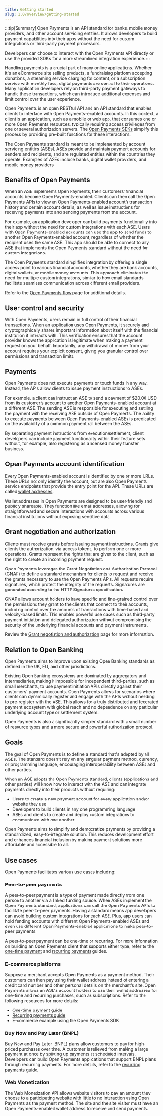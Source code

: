 ```yaml
---
title: Getting started
slug: 1.0/overview/getting-started
---
```



:::tip[Summary]
Open Payments is an API standard for banks, mobile money providers, and other account servicing entities. It allows developers to build payment capabilities into their apps without the need for custom integrations or third-party payment processors.

Developers can choose to interact with the Open Payments API directly or use the provided SDKs for a more streamlined integration experience.
:::

Handling payments is a crucial part of many online applications. Whether it's an eCommerce site selling products, a fundraising platform accepting donations, a streaming service charging for content, or a subscription service with monthly fees, digital payments are central to their operations. Many application developers rely on third-party payment gateways to handle these transactions, which can introduce additional expenses and limit control over the user experience.

Open Payments is an open RESTful API and an API standard that enables clients to interface with Open Payments-enabled accounts. In this context, a client is an application, such as a mobile or web app, that consumes one or more Open Payments resources, typically requiring access privileges from one or several authorization servers. The [Open Payments SDKs](/1.0/sdk/before-you-begin) simplify this process by providing pre-built functions for these interactions.

The Open Payments standard is meant to be implemented by account servicing entities (ASEs). ASEs provide and maintain payment accounts for senders and recipients, and are regulated entities within the countries they operate. Examples of ASEs include banks, digital wallet providers, and mobile money providers.

## Benefits of Open Payments

When an ASE implements Open Payments, their customers’ financial accounts become Open Payments-enabled. Clients can then call the Open Payments APIs to view an Open Payments-enabled account’s transaction history and certain account details, as well as issue instructions for receiving payments into and sending payments from the account.

For example, an application developer can build payments functionality into their app without the need for custom integrations with each ASE. Users with Open Payments-enabled accounts can use the app to send funds to another Open Payments-enabled account, regardless of whether the recipient uses the same ASE. This app should be able to connect to any ASE that implements the Open Payments standard without the need for custom integrations.

The Open Payments standard simplifies integration by offering a single access point to various financial accounts, whether they are bank accounts, digital wallets, or mobile money accounts. This approach eliminates the need for multiple custom integrations, similar to how email standards facilitate seamless communication across different email providers.

Refer to the [Open Payments flow](/1.0/concepts/op-flow) page for additional details.

## User control and security

With Open Payments, users remain in full control of their financial transactions. When an application uses Open Payments, it securely and cryptographically shares important information about itself with the financial institution it interacts with. This verification ensures that the account provider knows the application is legitimate when making a payment request on your behalf. Importantly, any withdrawal of money from your account requires your explicit consent, giving you granular control over permissions and transaction limits.

## Payments

Open Payments does not execute payments or touch funds in any way. Instead, the APIs allow clients to issue payment instructions to ASEs.

For example, a client can instruct an ASE to send a payment of $20.00 USD from its customer’s account to another Open Payments-enabled account at a different ASE. The sending ASE is responsible for executing and settling the payment with the receiving ASE outside of Open Payments. The ability to execute payments between Open Payments-enabled ASEs is predicated on the availability of a common payment rail between the ASEs.

By separating payment instructions from execution/settlement, client developers can include payment functionality within their feature sets without, for example, also registering as a licensed money transfer business.

## Open Payments account identification

Every Open Payments-enabled account is identified by one or more URLs. These URLs not only identify the account, but are also Open Payments service endpoints that provide the entry point for the API. These URLs are called [wallet addresses](/1.0/concepts/wallet-addresses).

Wallet addresses in Open Payments are designed to be user-friendly and publicly shareable. They function like email addresses, allowing for straightforward and secure interactions with accounts across various financial institutions without exposing sensitive data.

## Grant negotiation and authorization

Clients must receive grants before issuing payment instructions. Grants give clients the authorization, via access tokens, to perform one or more operations. Grants represent the rights that are given to the client, such as the right to create an incoming payment request.

Open Payments leverages the <LinkOut href="https://datatracker.ietf.org/doc/html/draft-ietf-gnap-core-protocol">Grant Negotiation and Authorization Protocol (GNAP)</LinkOut> to define a standard mechanism for clients to request and receive the grants necessary to use the Open Payments APIs. All requests require signatures, which protect the integrity of the requests. Signatures are generated according to the <LinkOut href="https://datatracker.ietf.org/doc/draft-ietf-httpbis-message-signatures/">HTTP Signatures specification</LinkOut>.

GNAP allows account holders to have specific and fine-grained control over the permissions they grant to the clients that connect to their accounts, including control over the amounts of transactions with time-based and velocity-based limits. This enables powerful use cases such as third-party payment initiation and delegated authorization without compromising the security of the underlying financial accounts and payment instruments.

Review the [Grant negotiation and authorization](/1.0/identity/grants) page for more information.

## Relation to Open Banking

Open Payments aims to improve upon existing Open Banking standards as defined in the UK, EU, and other jurisdictions.

Existing Open Banking ecosystems are dominated by aggregators and intermediaries, making it impossible for independent third-parties, such as small merchants, to use payment initiation APIs directly against their customers’ payment accounts. Open Payments allows for scenarios where clients can dynamically register and engage with the APIs without needing to pre-register with the ASE. This allows for a truly distributed and federated payment ecosystem with global reach and no dependence on any particular underlying account type or settlement system.

Open Payments is also a significantly simpler standard with a small number of resource types and a more secure and powerful authorization protocol.

## Goals

The goal of Open Payments is to define a standard that's adopted by all ASEs. The standard doesn't rely on any singular payment method, currency, or programming language, encouraging interoperability between ASEs and other parties.

When an ASE adopts the Open Payments standard, clients (applications and other parties) will know how to interact with the ASE and can integrate payments directly into their products without requiring:

* Users to create a new payment account for every application and/or website they use
* Developers to build clients in any one programming language
* ASEs and clients to create and deploy custom integrations to communicate with one another

Open Payments aims to simplify and democratize payments by providing a standardized, easy-to-integrate solution. This reduces development effort and enhances financial inclusion by making payment solutions more affordable and accessible to all.

## Use cases

Open Payments facilitates various use cases including:

### Peer-to-peer payments

A peer-to-peer payment is a type of payment made directly from one person to another via a linked funding source. When ASEs implement the Open Payments standard, applications can call the Open Payments APIs to facilitate peer-to-peer payments. Having a standard means app developers can avoid building custom integrations for each ASE. Plus, app users can hold funding accounts with different Open Payments-enabled ASEs and even use different Open Payments-enabled applications to make peer-to-peer payments.

A peer-to-peer payment can be one-time or recurring. For more information on building an Open Payments client that supports either type, refer to the [one-time payment](/1.0/guides/make-onetime-payment) and [recurring payments](/1.0/guides/make-recurring-payments) guides.

### E-commerce platforms

Suppose a merchant accepts Open Payments as a payment method. Their customers can then pay using their wallet address instead of entering a credit card number and other personal details on the merchant’s site. Open Payments allows an ASE's account holders to use their wallet addresses for one-time and recurring purchases, such as subscriptions. Refer to the following resources for more details:

* [One-time payment guide](/1.0/guides/make-onetime-payment)
* [Recurring payments guide](/1.0/guides/make-recurring-payments)
* <LinkOut href="https://github.com/interledger/open-payments/tree/main/packages/open-payments#example">
    E-commerce example using the Open Payments SDK
  </LinkOut>

### Buy Now and Pay Later (BNPL)

Buy Now and Pay Later (BNPL) plans allow customers to pay for high-priced purchases over time. A customer is relieved from making a large payment at once by splitting up payments at scheduled intervals. Developers can build Open Payments applications that support BNPL plans through recurring payments. For more details, refer to the [recurring payments guide](/1.0/guides/make-recurring-payments).

### Web Monetization

The <LinkOut href="https://webmonetization.org">Web Monetization API</LinkOut> allows website visitors to pay an amount they choose to a participating website with little to no interaction using Open Payments as the payment method. The site and the site visitor must have an Open Payments-enabled wallet address to receive and send payments.
